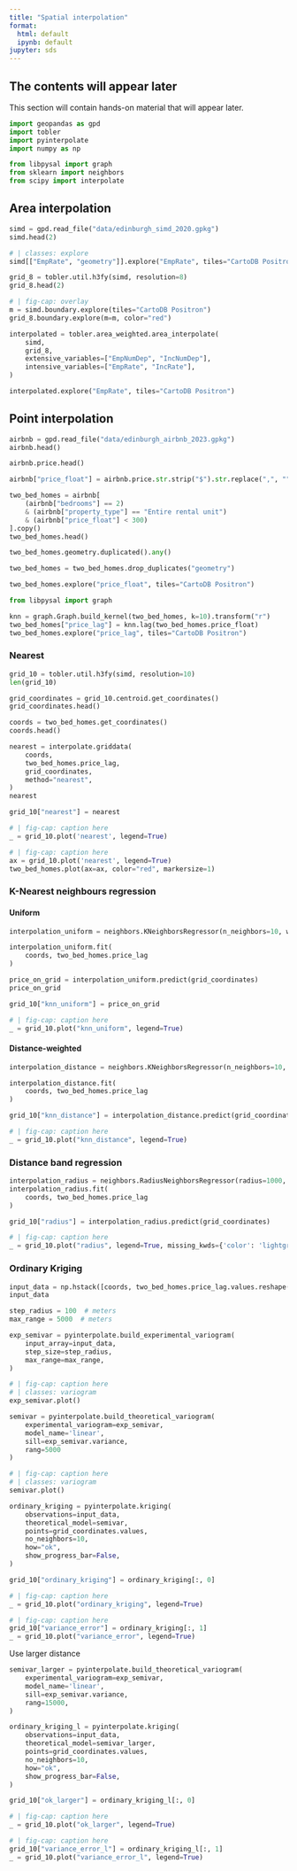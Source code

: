 ```yaml
---
title: "Spatial interpolation"
format:
  html: default
  ipynb: default
jupyter: sds
---
```


::: {.callout-note appearance="simple"}

## The contents will appear later

This section will contain hands-on material that will appear later.

:::


```python
import geopandas as gpd
import tobler
import pyinterpolate
import numpy as np

from libpysal import graph
from sklearn import neighbors
from scipy import interpolate
```


## Area interpolation

```python
simd = gpd.read_file("data/edinburgh_simd_2020.gpkg")
simd.head(2)
```

```python
# | classes: explore
simd[["EmpRate", "geometry"]].explore("EmpRate", tiles="CartoDB Positron")
```


```python
grid_8 = tobler.util.h3fy(simd, resolution=8)
grid_8.head(2)
```

```python
# | fig-cap: overlay
m = simd.boundary.explore(tiles="CartoDB Positron")
grid_8.boundary.explore(m=m, color="red")
```

```python
interpolated = tobler.area_weighted.area_interpolate(
    simd,
    grid_8,
    extensive_variables=["EmpNumDep", "IncNumDep"],
    intensive_variables=["EmpRate", "IncRate"],
)
```

```python
interpolated.explore("EmpRate", tiles="CartoDB Positron")
```

<!-- TODO: include note on raster masking example-->

## Point interpolation

```python
airbnb = gpd.read_file("data/edinburgh_airbnb_2023.gpkg")
airbnb.head()
```

```python
airbnb.price.head()
```

```python
airbnb["price_float"] = airbnb.price.str.strip("$").str.replace(",", "").astype(float)
```

```python
two_bed_homes = airbnb[
    (airbnb["bedrooms"] == 2)
    & (airbnb["property_type"] == "Entire rental unit")
    & (airbnb["price_float"] < 300)
].copy()
two_bed_homes.head()
```

```python
two_bed_homes.geometry.duplicated().any()
```

```python
two_bed_homes = two_bed_homes.drop_duplicates("geometry")
```

```python
two_bed_homes.explore("price_float", tiles="CartoDB Positron")
```


```python
from libpysal import graph

knn = graph.Graph.build_kernel(two_bed_homes, k=10).transform("r")
two_bed_homes["price_lag"] = knn.lag(two_bed_homes.price_float)
two_bed_homes.explore("price_lag", tiles="CartoDB Positron")
```


### Nearest

```python
grid_10 = tobler.util.h3fy(simd, resolution=10)
len(grid_10)
```

```python
grid_coordinates = grid_10.centroid.get_coordinates()
grid_coordinates.head()
```

```python
coords = two_bed_homes.get_coordinates()
coords.head()
```

```python
nearest = interpolate.griddata(
    coords,
    two_bed_homes.price_lag,
    grid_coordinates,
    method="nearest",
)
nearest
```

```python
grid_10["nearest"] = nearest
```

```python
# | fig-cap: caption here
_ = grid_10.plot('nearest', legend=True)
```

```python
# | fig-cap: caption here
ax = grid_10.plot('nearest', legend=True)
two_bed_homes.plot(ax=ax, color="red", markersize=1)
```

### K-Nearest neighbours regression

#### Uniform


```python
interpolation_uniform = neighbors.KNeighborsRegressor(n_neighbors=10, weights="uniform")
```

```python
interpolation_uniform.fit(
    coords, two_bed_homes.price_lag
)
```

```python
price_on_grid = interpolation_uniform.predict(grid_coordinates)
price_on_grid
```

```python
grid_10["knn_uniform"] = price_on_grid
```

```python
# | fig-cap: caption here
_ = grid_10.plot("knn_uniform", legend=True)
```


#### Distance-weighted

```python
interpolation_distance = neighbors.KNeighborsRegressor(n_neighbors=10, weights="distance")
```

```python
interpolation_distance.fit(
    coords, two_bed_homes.price_lag
)
```
```python
grid_10["knn_distance"] = interpolation_distance.predict(grid_coordinates)
```

```python
# | fig-cap: caption here
_ = grid_10.plot("knn_distance", legend=True)
```

### Distance band regression

```python
interpolation_radius = neighbors.RadiusNeighborsRegressor(radius=1000, weights="distance")
interpolation_radius.fit(
    coords, two_bed_homes.price_lag
)
```

```python
grid_10["radius"] = interpolation_radius.predict(grid_coordinates)
```

```python
# | fig-cap: caption here
_ = grid_10.plot("radius", legend=True, missing_kwds={'color': 'lightgrey'})
```


### Ordinary Kriging

```python
input_data = np.hstack([coords, two_bed_homes.price_lag.values.reshape(-1, 1)])
input_data
```

```python
step_radius = 100  # meters
max_range = 5000  # meters

exp_semivar = pyinterpolate.build_experimental_variogram(
    input_array=input_data,
    step_size=step_radius,
    max_range=max_range,
)
```

```python
# | fig-cap: caption here
# | classes: variogram
exp_semivar.plot()
```

```python
semivar = pyinterpolate.build_theoretical_variogram(
    experimental_variogram=exp_semivar,
    model_name='linear',
    sill=exp_semivar.variance,
    rang=5000
)
```

```python
# | fig-cap: caption here
# | classes: variogram
semivar.plot()
```

```python
ordinary_kriging = pyinterpolate.kriging(
    observations=input_data,
    theoretical_model=semivar,
    points=grid_coordinates.values,
    no_neighbors=10,
    how="ok",
    show_progress_bar=False,
)
```

```python
grid_10["ordinary_kriging"] = ordinary_kriging[:, 0]
```

```python
# | fig-cap: caption here
_ = grid_10.plot("ordinary_kriging", legend=True)
```



```python
# | fig-cap: caption here
grid_10["variance_error"] = ordinary_kriging[:, 1]
_ = grid_10.plot("variance_error", legend=True)
```

Use larger distance

```python
semivar_larger = pyinterpolate.build_theoretical_variogram(
    experimental_variogram=exp_semivar,
    model_name='linear',
    sill=exp_semivar.variance,
    rang=15000,
)
```
```python
ordinary_kriging_l = pyinterpolate.kriging(
    observations=input_data,
    theoretical_model=semivar_larger,
    points=grid_coordinates.values,
    no_neighbors=10,
    how="ok",
    show_progress_bar=False,
)
```

```python
grid_10["ok_larger"] = ordinary_kriging_l[:, 0]
```

```python
# | fig-cap: caption here
_ = grid_10.plot("ok_larger", legend=True)
```

```python
# | fig-cap: caption here
grid_10["variance_error_l"] = ordinary_kriging_l[:, 1]
_ = grid_10.plot("variance_error_l", legend=True)
```
